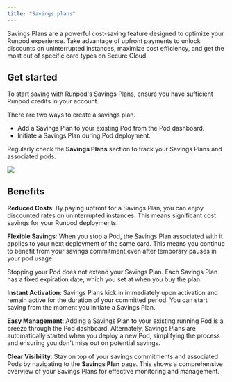 ```yaml
---
title: "Savings plans"
---
```


Savings Plans are a powerful cost-saving feature designed to optimize your Runpod experience. Take advantage of upfront payments to unlock discounts on uninterrupted instances, maximize cost efficiency, and get the most out of specific card types on Secure Cloud.

## Get started

To start saving with Runpod's Savings Plans, ensure you have sufficient Runpod credits in your account.

There are two ways to create a savings plan.

* Add a Savings Plan to your existing Pod from the Pod dashboard.
* Initiate a Savings Plan during Pod deployment.

Regularly check the **Savings Plans** section to track your Savings Plans and associated pods.

<Frame>
  <img src="/images/d61d947e-savings-plan-6835251222c72ad8eeb4f24c7e35c7f7.png" />
</Frame>

## Benefits

**Reduced Costs**: By paying upfront for a Savings Plan, you can enjoy discounted rates on uninterrupted instances. This means significant cost savings for your Runpod deployments.

**Flexible Savings**: When you stop a Pod, the Savings Plan associated with it applies to your next deployment of the same card. This means you continue to benefit from your savings commitment even after temporary pauses in your pod usage.

<Warning>

Stopping your Pod does not extend your Savings Plan. Each Savings Plan has a fixed expiration date, which you set at when you buy the plan.

</Warning>

**Instant Activation**: Savings Plans kick in immediately upon activation and remain active for the duration of your committed period. You can start saving from the moment you initiate a Savings Plan.

**Easy Management**: Adding a Savings Plan to your existing running Pod is a breeze through the Pod dashboard. Alternately, Savings Plans are automatically started when you deploy a new Pod, simplifying the process and ensuring you don't miss out on potential savings.

**Clear Visibility**: Stay on top of your savings commitments and associated Pods by navigating to the **Savings Plan** page. This shows a comprehensive overview of your Savings Plans for effective monitoring and management.
